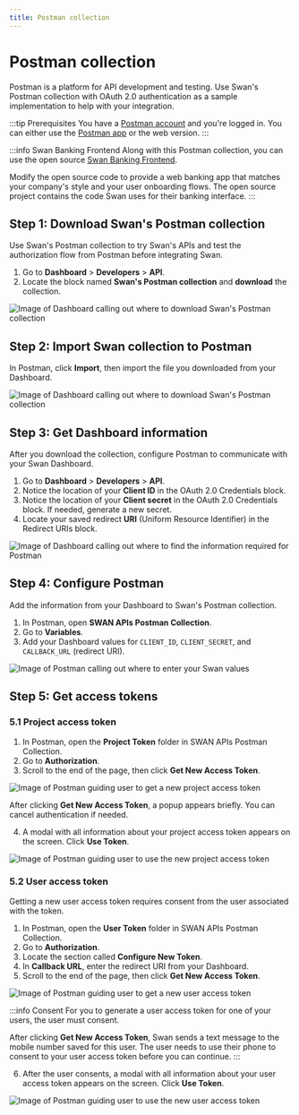 ```yaml
---
title: Postman collection
---
```


# Postman collection

Postman is a platform for API development and testing.
Use Swan's Postman collection with OAuth 2.0 authentication as a sample implementation to help with your integration.

:::tip Prerequisites
You have a [Postman account](https://identity.getpostman.com/signup) and you're logged in.
You can either use the [Postman app](https://www.postman.com/downloads/) or the web version.
:::

:::info Swan Banking Frontend
Along with this Postman collection, you can use the open source [Swan Banking Frontend](https://swan-io.github.io/swan-partner-frontend/getting-started).

Modify the open source code to provide a web banking app that matches your company's style and your user onboarding flows.
The open source project contains the code Swan uses for their banking interface.
:::

## Step 1: Download Swan's Postman collection

Use Swan's Postman collection to try Swan's APIs and test the authorization flow from Postman before integrating Swan.

1. Go to **Dashboard** > **Developers** > **API**.
1. Locate the block named **Swan's Postman collection** and **download** the collection.

![Image of Dashboard calling out where to download Swan's Postman collection](../../images/developers/tools/implementation-download-sp.png)

## Step 2: Import Swan collection to Postman

In Postman, click **Import**, then import the file you downloaded from your Dashboard.

![Image of Dashboard calling out where to download Swan's Postman collection](../../images/developers/tools/implementation-import.png)

## Step 3: Get Dashboard information

After you download the collection, configure Postman to communicate with your Swan Dashboard.

1. Go to **Dashboard** > **Developers** > **API**.
1. Notice the location of your **Client ID** in the OAuth 2.0 Credentials block.
1. Notice the location of your **Client secret** in the OAuth 2.0 Credentials block. If needed, generate a new secret.
1. Locate your saved redirect **URI** (Uniform Resource Identifier) in the Redirect URIs block.

![Image of Dashboard calling out where to find the information required for Postman](../../images/developers/tools/implementation-get-info.png)

## Step 4: Configure Postman

Add the information from your Dashboard to Swan's Postman collection.

1. In Postman, open **SWAN APIs Postman Collection**.
1. Go to **Variables**.
1. Add your Dashboard values for `CLIENT_ID`, `CLIENT_SECRET`, and `CALLBACK_URL` (redirect URI).

![Image of Postman calling out where to enter your Swan values](../../images/developers/tools/implementation-configure.png)

## Step 5: Get access tokens

### 5.1 Project access token

1. In Postman, open the **Project Token** folder in SWAN APIs Postman Collection.
1. Go to **Authorization**.
1. Scroll to the end of the page, then click **Get New Access Token**.

![Image of Postman guiding user to get a new project access token](../../images/developers/tools/implementation-token-project.png)

After clicking **Get New Access Token**, a popup appears briefly.
You can cancel authentication if needed.

4. A modal with all information about your project access token appears on the screen. Click **Use Token**.

![Image of Postman guiding user to use the new project access token](../../images/developers/tools/implementation-token-project-use.png)

### 5.2 User access token

Getting a new user access token requires consent from the user associated with the token.

1. In Postman, open the **User Token** folder in SWAN APIs Postman Collection.
1. Go to **Authorization**.
1. Locate the section called **Configure New Token**.
1. In **Callback URL**, enter the redirect URI from your Dashboard.
1. Scroll to the end of the page, then click **Get New Access Token**.

![Image of Postman guiding user to get a new user access token](../../images/developers/tools/implementation-token-user.png)

:::info Consent
For you to generate a user access token for one of your users, the user must consent.

After clicking **Get New Access Token**, Swan sends a text message to the mobile number saved for this user.
The user needs to use their phone to consent to your user access token before you can continue.
:::

6. After the user consents, a modal with all information about your user access token appears on the screen. Click **Use Token**.

![Image of Postman guiding user to use the new user access token](../../images/developers/tools/implementation-token-user-use.png)
